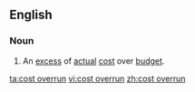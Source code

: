 ==English==

===Noun===
{{en-noun|head=[[cost]] [[overrun]]}}

# {{context|accounting|lang=en}} An [[excess]] of [[actual]] [[cost]] over [[budget]].

[[ta:cost overrun]]
[[vi:cost overrun]]
[[zh:cost overrun]]